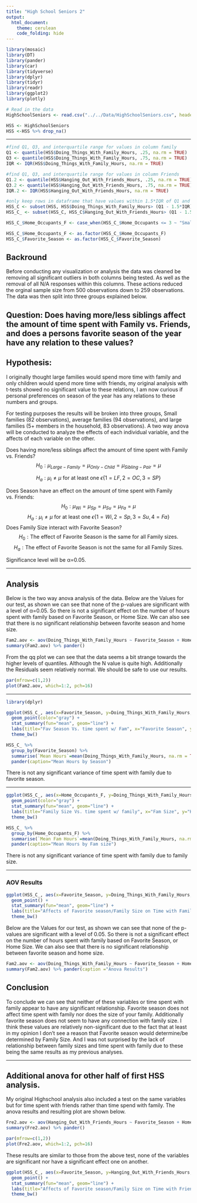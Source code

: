 ```yaml
---
title: "High School Seniors 2"
output: 
  html_document:
    theme: cerulean
    code_folding: hide
---
```



```r
library(mosaic)
library(DT)
library(pander)
library(car)
library(tidyverse)
library(dplyr)
library(tidyr)
library(readr)
library(ggplot2)
library(plotly)

# Read in the data
HighSchoolSeniors <- read.csv("../../Data/HighSchoolSeniors.csv", header=TRUE) 

HSS <- HighSchoolSeniors
HSS <-HSS %>% drop_na()


```

----



<!-- Instructions:

Use the HighSchoolSeniors data set to perform an interesting two-way ANOVA analysis. You'll need to study the data set to decide which variables are most interesting to you. You might look at what you did for the t-Test analysis, and dive more deeply into the questions you researched on that analysis.

Here is a link to the survey given to the students that participated in the study:
https://ww2.amstat.org/censusatschool/pdfs/C@SQuestionnaire.pdf
(Use the link to learn about what each column of data in the data set represents.)

Remember you need a Quantitative Y variable and two Qualitative explanatory variables (factors) to perform a two-way ANOVA.

While you should use the warpbreaks and DayCare example analyses as your guide on how to properly complete this analysis, you should also be creative in your final delivery of this analysis. If you copy the format and approach of the example analyses, be sure to give credit in your document to these example analyses. You could write something like, "This work is modeled after the [warpbreaks](https://byuistats.github.io/Statistics-Notebook/Analyses/ANOVA/Examples/warpbreaksTwoWayANOVA.html) analysis." Whatever you do, DO NOT use any of the written statements from the example analyses in your analysis unless you quote them directly and give credit. Using someone else's writing as your own without giving credit to the original author is plagiarism and is an Honor Code Violation. So do your own work. Plus, the more you try to write things in your own words, the more you will learn. Also, note that there aren't really any "rules" about exactly how your document should be organized. So be creative and do something that makes sense to you.

-->
```r

#find Q1, Q3, and interquartile range for values in column family
Q1 <- quantile(HSS$Doing_Things_With_Family_Hours, .25, na.rm = TRUE)
Q3 <- quantile(HSS$Doing_Things_With_Family_Hours, .75, na.rm = TRUE)
IQR <- IQR(HSS$Doing_Things_With_Family_Hours, na.rm = TRUE)

#find Q1, Q3, and interquartile range for values in column Friends
Q1.2 <- quantile(HSS$Hanging_Out_With_Friends_Hours, .25, na.rm = TRUE)
Q3.2 <- quantile(HSS$Hanging_Out_With_Friends_Hours, .75, na.rm = TRUE)
IQR.2 <- IQR(HSS$Hanging_Out_With_Friends_Hours, na.rm = TRUE)

#only keep rows in dataframe that have values within 1.5*IQR of Q1 and Q3
HSS_C <- subset(HSS, HSS$Doing_Things_With_Family_Hours> (Q1 - 1.5*IQR) & HSS$Doing_Things_With_Family_Hours< (Q3 + 1.5*IQR))
HSS_C_ <- subset(HSS_C, HSS_C$Hanging_Out_With_Friends_Hours> (Q1 - 1.5*IQR.2) & HSS_C$Hanging_Out_With_Friends_Hours< (Q3 + 1.5*IQR.2))
```

```r
HSS_C_$Home_Occupants_F <- case_when(HSS_C_$Home_Occupants <= 3 ~ "Small", HSS_C_$Home_Occupants > 3 & HSS_C_$Home_Occupants <= 4 ~ "Average", HSS_C_$Home_Occupants > 4 ~ "Large" )

HSS_C_$Home_Occupants_F <- as.factor(HSS_C_$Home_Occupants_F)
HSS_C_$Favorite_Season <- as.factor(HSS_C_$Favorite_Season)

```
## Backround 
 Before conducting any visualization or analysis the data was cleaned be removing all significant outliers in both columns being tested. As well as the removal of all N/A responses within this columns. These actions reduced the orginal sample size from 500 observations down to 259 observations. The data was then split into three groups explained below.



## Question: Does having more/less siblings affect the amount of time spent with Family vs. Friends, and does a persons favorite season of the year have any relation to these values?

## Hypothesis: 
 I originally thought large families would spend more time with family and only children would spend more time with friends, my original analysis with t-tests showed no significant value to these relations, I am now curious if personal preferences on season of the year has any relations to these numbers and groups. 
 
For testing purposes the results will be broken into three groups, Small families (82 observations), average families (94 observations), and large families (5+ members in the household, 83 observations). A two way anova will be conducted to analyze the effects of each individual variable, and the affects of each variable on the other.

Does having more/less siblings affect the amount of time spent with Family vs. Friends?
$$
  H_0: \mu_{Large-Family} = \mu_{Only-Child} = \mu_{Sibling-Pair} = \mu
$$

$$
  H_a: \mu_i  \neq \mu \text{ for at least one } \epsilon \{1=LF ,2=OC ,3=SP\}
$$

Does Season have an effect on the amount of time spent with Family vs. Friends:
$$
  H_0: \mu_{Wi} = \mu_{Sp} = \mu_{Su} = \mu_{Fa} = \mu
$$
$$
  H_a: \mu_i  \neq \mu \text{ for at least one } \epsilon \{1=Wi ,2=Sp ,3=Su, 4=Fa\}
$$
Does Family Size interact with Favorite Season?
$$
H_0: \text{The effect of Favorite Season is the same for all Family sizes.}
$$
$$
H_a: \text{The effect of Favorite Season is not the same for all Family Sizes.}
$$

Significance level will be α=0.05.



----


## Analysis

Below is the two way anova analysis of the data. Below are the Values for our test, as shown we can see that none of the p-values are significant with a level of α=0.05. So there is not a significant effect on the number of hours spent with family based on Favorite Season, or Home Size. We can also see that there is no significant relationship between favorite season and home size.
```r

Fam2.aov <- aov(Doing_Things_With_Family_Hours ~ Favorite_Season + Home_Occupants_F + Favorite_Season:Home_Occupants_F, data=HSS_C_)
summary(Fam2.aov) %>% pander()
```

From the qq plot we can see that the data seems a bit strange towards the higher levels of quantiles. Although the N value is quite high. Additionally the Residuals seem relatively normal. We should be safe to use our results.
```r
par(mfrow=c(1,2))
plot(Fam2.aov, which=1:2, pch=16)

```



----

```r
library(dplyr)

ggplot(HSS_C_, aes(x=Favorite_Season, y=Doing_Things_With_Family_Hours, group=1)) +
  geom_point(color="gray") +
  stat_summary(fun="mean", geom="line") +
  labs(title="Fav Season Vs. time spent w/ Fam", x="Favorite Season", y="Hours") +
  theme_bw()

HSS_C_ %>%
  group_by(Favorite_Season) %>%
  summarise(`Mean Hours`=mean(Doing_Things_With_Family_Hours, na.rm = TRUE)) %>%
  pander(caption="Mean Hours by Season")

```

There is not any significant variance of time spent with family due to favorite season.

----

```r
ggplot(HSS_C_, aes(x=Home_Occupants_F, y=Doing_Things_With_Family_Hours, group=1)) +
  geom_point(color="gray") +
  stat_summary(fun="mean", geom="line") +
  labs(title="Family Size Vs. time spent w/ family", x="Fam Size", y="Hours") +
  theme_bw()

HSS_C_ %>%
  group_by(Home_Occupants_F) %>%
  summarise(`Mean Fam Hours`=mean(Doing_Things_With_Family_Hours, na.rm = TRUE)) %>%
  pander(caption="Mean Hours by Fam size")
```

There is not any significant variance of time spent with family due to family size.

----

### AOV Results

```r

ggplot(HSS_C_, aes(x=Favorite_Season, y=Doing_Things_With_Family_Hours, group=Home_Occupants_F, color=Home_Occupants_F)) +
  geom_point() +
  stat_summary(fun="mean", geom="line") +
  labs(title="Affects of Favorite season/Family Size on Time with Family", x="Week ", y="Hours/Week") +
  theme_bw()
```

Below are the Values for our test, as shown we can see that none of the p-values are significant with a level of 0.05. So there is not a significant effect on the number of hours spent with family based on Favorite Season, or Home Size. We can also see that there is no significant relationship between favorite season and home size.

```r
Fam2.aov <- aov(Doing_Things_With_Family_Hours ~ Favorite_Season + Home_Occupants_F + Favorite_Season:Home_Occupants_F, data=HSS_C_)
summary(Fam2.aov) %>% pander(caption ="Anova Results")
```

## Conclusion
To conclude we can see that neither of these variables or time spent with family appear to have any significant relationship. Favorite season does not affect time spent with family nor does the size of your family. Additionally favorite season does not seem to have any connection with family size. I think these values are relatively non-significant due to the fact that at least in my opinion I don't see a reason that Favorite season would determine/be determined by Family Size. And I was not surprised by the lack of relationship between family sizes and time spent with family due to these being the same results as my previous analyses.




----

## Additional anova for other half of first HSS analysis.

My original Highschool analysis also included a test on the same variables but for time spent with friends rather than time spend with family. The anova results and resulting plot are shown below.

```r
Fre2.aov <- aov(Hanging_Out_With_Friends_Hours ~ Favorite_Season + Home_Occupants_F + Favorite_Season:Home_Occupants_F, data=HSS_C_)
summary(Fre2.aov) %>% pander()

par(mfrow=c(1,2))
plot(Fre2.aov, which=1:2, pch=16)


```

These results are similar to those from the above test, none of the variables are significant nor have a significant effect one on another.


```r
ggplot(HSS_C_, aes(x=Favorite_Season, y=Hanging_Out_With_Friends_Hours, group=Home_Occupants_F, color=Home_Occupants_F)) +
  geom_point() +
  stat_summary(fun="mean", geom="line") +
  labs(title="Affects of Favorite season/Family Size on Time with Friends", x="Week ", y="Hours") +
  theme_bw()
```



